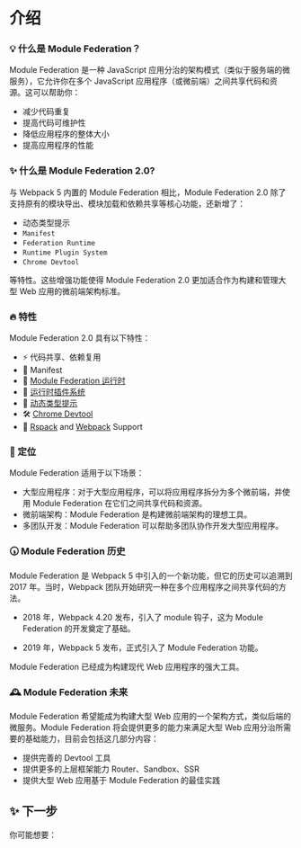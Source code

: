 # 介绍

### 💡 什么是 Module Federation？

Module Federation 是一种 JavaScript 应用分治的架构模式（类似于服务端的微服务），它允许你在多个 JavaScript 应用程序（或微前端）之间共享代码和资源。这可以帮助你：

- 减少代码重复
- 提高代码可维护性
- 降低应用程序的整体大小
- 提高应用程序的性能

### ✨ 什么是 Module Federation 2.0?

与 Webpack 5 内置的 Module Federation 相比，Module Federation 2.0 除了支持原有的模块导出、模块加载和依赖共享等核心功能，还新增了：
- 动态类型提示
- `Manifest`
- `Federation Runtime`
- `Runtime Plugin System` 
- `Chrome Devtool`

等特性。这些增强功能使得 Module Federation 2.0 更加适合作为构建和管理大型 Web 应用的微前端架构标准。

### 🔥 特性

Module Federation 2.0 具有以下特性：

- ⚡ 代码共享、依赖复用
- 📝 Manifest
- 🎨 [Module Federation 运行时](../basic/runtime.mdx)
- 🧩 [运行时插件系统](../../plugin/dev/index.mdx)
- 🚀 [动态类型提示](../basic/type-prompt.mdx)
- 🛠️ [Chrome Devtool](../basic/chrome-devtool.mdx)
- 🦀 [Rspack](../basic/rspack) and [Webpack](../basic/webpack) Support


### 🎯 定位

Module Federation 适用于以下场景：

- 大型应用程序：对于大型应用程序，可以将应用程序拆分为多个微前端，并使用 Module Federation 在它们之间共享代码和资源。
- 微前端架构：Module Federation 是构建微前端架构的理想工具。
- 多团队开发：Module Federation 可以帮助多团队协作开发大型应用程序。

### 🕠 Module Federation 历史

Module Federation 是 Webpack 5 中引入的一个新功能，但它的历史可以追溯到 2017 年。当时，Webpack 团队开始研究一种在多个应用程序之间共享代码的方法。

- 2018 年，Webpack 4.20 发布，引入了 module 钩子，这为 Module Federation 的开发奠定了基础。

- 2019 年，Webpack 5 发布，正式引入了 Module Federation 功能。

Module Federation 已经成为构建现代 Web 应用程序的强大工具。

### 🕰️ Module Federation 未来

Module Federation 希望能成为构建大型 Web 应用的一个架构方式，类似后端的微服务。Module Federation 将会提供更多的能力来满足大型 Web 应用分治所需要的基础能力，目前会包括这几部分内容：

- 提供完善的 Devtool 工具
- 提供更多的上层框架能力 Router、Sandbox、SSR
- 提供大型 Web 应用基于 Module Federation 的最佳实践

## ✨ 下一步

你可能想要：


<NextSteps>
  <Step
    href="/guide/start/quick-start"
    title="快速上手"
    description="了解如何使用 Module Federation"
  />
  <Step
    href="/guide/start/features"
    title="功能导航"
    description="了解 Module Federation 提供的所有功能"
  />
  <Step
    href="/configure/index"
    title="查阅配置"
    description="了解如何配置 Module Federation"
  />
</NextSteps>
